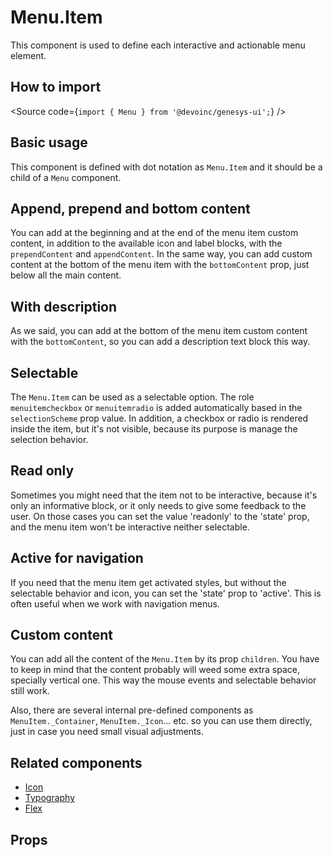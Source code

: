 

<Meta title="Components/Navigation/Menu/Components/MenuItem/Overview" />

# Menu.Item

This component is used to define each interactive and actionable menu element.

## How to import

<Source code={`import { Menu } from '@devoinc/genesys-ui';`} />

## Basic usage

This component is defined with dot notation as `Menu.Item` and it should be a child of a `Menu` component.

## Append, prepend and bottom content

You can add at the beginning and at the end of the menu item custom content, in addition to the available
icon and label blocks, with the `prependContent` and `appendContent`. In the same way, you can add custom content
at the bottom of the menu item with the `bottomContent` prop, just below all the main content.

<Canvas of={Stories.WithAppendAndPrependContent} />

<Canvas of={Stories.WithAppendPrependAndBottomContent} />

## With description

As we said, you can add at the bottom of the menu item custom content with the `bottomContent`, so you can add
a description text block this way.

<Canvas of={Stories.WithDescription} />

## Selectable

The `Menu.Item` can be used as a selectable option. The role `menuitemcheckbox`
or `menuitemradio` is added automatically based in the `selectionScheme` prop
value. In addition, a checkbox or radio is rendered inside the item, but it's
not visible, because its purpose is manage the selection behavior.

<Canvas of={Stories.Selectable} />

## Read only

Sometimes you might need that the item not to be interactive, because it's only an informative block, or it only needs
to give some feedback to the user. On those cases you can set the value 'readonly' to the 'state' prop, and the menu
item won't be interactive neither selectable.

<Canvas of={Stories.ReadOnly} />

## Active for navigation

If you need that the menu item get activated styles, but without the selectable behavior and icon, you can set the
'state' prop to 'active'. This is often useful when we work with navigation menus.

<Canvas of={Stories.ActiveForNavigation} />

## Custom content

You can add all the content of the `Menu.Item` by its prop `children`. You have
to keep in mind that the content probably will weed some extra space, specially
vertical one. This way the mouse events and selectable behavior still work.

Also, there are several internal pre-defined components as
`MenuItem._Container`, `MenuItem._Icon`... etc. so you can use them directly,
just in case you need small visual adjustments.

<Canvas of={Stories.CustomContent} />

## Related components

- [Icon](?path=/docs/components-feedback-icon--overview)
- [Typography](?path=/docs/components-text-typography-block--overview)
- [Flex](?path=/docs/components-layout-flex--overview)

## Props

<ArgTypes of={Stories} />
